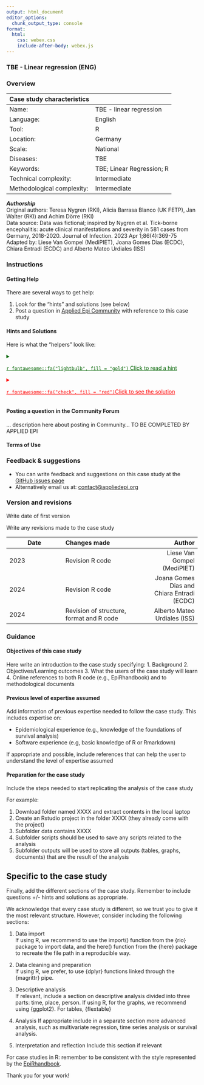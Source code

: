 ```yaml
---
output: html_document
editor_options: 
  chunk_output_type: console
format: 
  html: 
    css: webex.css
    include-after-body: webex.js
---
```


<!-- Some considerations about about this quarto template 
-   Text within \<! \> will not show in your final document.
    -   The other parts such as slashes (///), dashes (-) and tildes (\~) are just aesthetic
    -   These comments are used to explain the code chunks.\
    -   We refer to functions in curly brackets, e.g. {dplyr} and functions end in brackets, e.g. count()\
    -   This comment will not show up when you knit the document.\
    -   You can delete them if you want.\ -->


<!--Below insert the name of the Case study. In curly brackets is the section reference name to be cross-references throughout the book -->


### TBE - Linear regression (ENG) {.unnumbered}    

### Overview {.unnumbered}



|**Case study characteristics**|      |
|------------------------------|:-----|
| Name:                     |  TBE - linear regression    |
| Language:                 |   English   |
| Tool:                     |   R   | 
| Location:                 |   Germany   |
| Scale:                    |    National  | 
| Diseases:                 |   TBE   | 
| Keywords:                 |   TBE; Linear Regression; R   | 
| Technical complexity:     |  Intermediate    | 
| Methodological complexity:|   Intermediate   | 
 

***Authorship***\
Original authors:   Teresa Nygren (RKI), Alicia Barrasa Blanco (UK FETP), Jan Walter (RKI) and Achim Dörre (RKI)\
Data source: Data was fictional; inspired by Nygren et al. Tick-borne encephalitis: acute clinical manifestations and severity in 581 cases from Germany, 2018-2020. Journal of Infection. 2023 Apr 1;86(4):369-75\
Adapted by: Liese Van Gompel (MediPIET), Joana Gomes Dias (ECDC),  Chiara Entradi (ECDC) and Alberto Mateo Urdiales (ISS)\

### Instructions

#### Getting Help

There are several ways to get help:

1)  Look for the "hints" and solutions (see below)
2)  Post a question in [Applied Epi Community](www.community.appliedepi.org) with reference to this case study



#### Hints and Solutions

Here is what the "helpers" look like:

<!--Note that this is the way of including hints and explanations to the solutions -->



```{=html}
<!--
NOTE: Below is the hint (all within details tags collapsed)
-->
```
<details>

<summary style="text-decoration: underline; color: darkgreen;">

`r fontawesome::fa("lightbulb", fill = "gold")` Click to read a hint

</summary>

</br>

Here you will see a helpful hint!

</br>

</details>

```{=html}
<!--
NOTE: Below is the solution (all within details tags collapsed)
-->
```
<details>

<summary style="text-decoration: underline; color: red;">

`r fontawesome::fa("check", fill = "red")`Click to see the solution

</summary>

</br>

```r
ebola_linelist %>% 
  filter(
    age > 25,
    district == "Bolo"
  )
```

Here is more explanation about why the solution works.

</br>

</details>

```{=html}
<!--
NOTE: End of solution
-->
```

<!-- NOTE ABOUT SOLUTIONS: When using {webexercises} the solution will be automatically highlighted, so you can change (if appropriate) the feature "Click here to see the solution" to  "Click here to see the explanation of the solution" -->


#### Posting a question in the Community Forum

... description here about posting in Community... TO BE COMPLETED BY APPLIED EPI



#### Terms of Use



###  Feedback & suggestions

-   You can write feedback and suggestions on this case study at the
    [GitHub issues
    page](https://github.com/appliedepi/case_studies)
-   Alternatively email us at:
    [contact\@appliedepi.org](mailto:contact@appliedepi.org)




\pagebreak

### Version and revisions

Write date of first version

Write any revisions made to the case study

| Date    | Changes made | Author| 
|---------|:-------------|-------:|
|  2023   |  Revision R code  | Liese Van Gompel (MediPIET)       |
|  2024   |  Revision R code  |   Joana Gomes Dias and Chiara Entradi (ECDC)     |
|  2024   |  Revision of structure, format and R code  | Alberto Mateo Urdiales (ISS)    |

\pagebreak


### Guidance

#### Objectives of this case study 

Here write an introduction to the case study specifying:
      1. Background
      2. Objectives/Learning outcomes
      3. What the users of the case study will learn
      4. Online references to both R code (e.g., EpiRhandbook) and to methodological documents
      

#### Previous level of expertise assumed

Add information of previous expertise needed to follow the case study. This includes expertise on:

* Epidemiological experience (e.g., knowledge of the foundations of survival analysis)
* Software experience (e.g, basic knowledge of R or Rmarkdown)

If appropriate and possible, include references  that can help the user to understand the level of expertise assumed


#### Preparation for the case study

Include the steps needed to start replicating the analysis of the case study

For example:

1. Download folder named XXXX and extract contents in the local laptop
2. Create an Rstudio project in the folder XXXX (they already come with the project)
3. Subfolder data contains XXXX
4. Subfolder scripts should be used to save any scripts related to the analysis
5. Subfolder outputs will be used to store all outputs (tables, graphs, documents) that are the result of the analysis



## Specific to the case study

Finally, add the different sections of the case study. Remember to include questions +/- hints and solutions as appropriate. 

We acknowledge that every case study is different, so we trust you to give it the most relevant structure. However, consider including the following sections:

1. Data import\
If using R, we recommend to use the import() function from the {rio} package to import data, and the here() function from the {here} package to recreate the file path in a reproducible way.

2. Data cleaning and preparation\
If using R, we prefer, to use {dplyr} functions linked through the {magrittr} pipe. 

3. Descriptive analysis\
If relevant, include a section on descriptive analysis divided into three parts: time, place, person. If using R, for the graphs, we recommend using {ggplot2}. For tables, {flextable}

4. Analysis
If appropriate include in a separate section more advanced analysis, such as multivariate regression, time series analysis or survival analysis.

5. Interpretation and reflection
Include this section if relevant


For case studies in R: remember to be consistent with the style represented by the [EpiRhandbook](https://epirhandbook.com/en/).

Thank you for your work!
